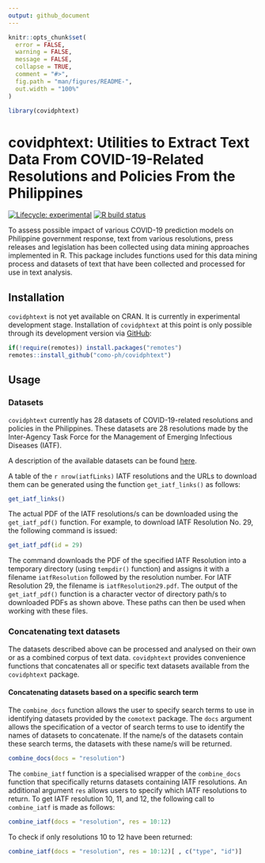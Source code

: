 ```yaml
---
output: github_document
---
```


<!-- README.md is generated from README.Rmd. Please edit that file -->

```r
knitr::opts_chunk$set(
  error = FALSE,
  warning = FALSE,
  message = FALSE,
  collapse = TRUE,
  comment = "#>",
  fig.path = "man/figures/README-",
  out.width = "100%"
)

library(covidphtext)
```

# covidphtext: Utilities to Extract Text Data From COVID-19-Related Resolutions and Policies From the Philippines

<!-- badges: start -->
[![Lifecycle: experimental](https://img.shields.io/badge/lifecycle-experimental-orange.svg)](https://www.tidyverse.org/lifecycle/#experimental)
[![R build status](https://github.com/como-ph/covidphtext/workflows/R-CMD-check/badge.svg)](https://github.com/como-ph/covidphtext/actions)
<!-- badges: end -->

To assess possible impact of various COVID-19 prediction models on Philippine government response, text from various resolutions, press releases and legislation has been collected using data mining approaches implemented in R. This package includes functions used for this data mining process and datasets of text that have been collected and processed for use in text analysis.

## Installation

`covidphtext` is not yet available on CRAN. It is currently in experimental development stage. Installation of `covidphtext` at this point is only possible through its development version via [GitHub](https://github.com/como-ph/covidphtext):

```r
if(!require(remotes)) install.packages("remotes")
remotes::install_github("como-ph/covidphtext")
```

## Usage

### Datasets

`covidphtext` currently has 28 datasets of COVID-19-related resolutions and policies in the Philippines. These datasets are 28 resolutions made by the Inter-Agency Task Force for the Management of Emerging Infectious Diseases (IATF).

A description of the available datasets can be found [here](https://como-ph.github.io/comotext/reference/index.html#section-datasets).

A table of the ```r nrow(iatfLinks)``` IATF resolutions and the URLs to download them can be generated using the function `get_iatf_links()` as follows:

```r
get_iatf_links()
```

The actual PDF of the IATF resolutions/s can be downloaded using the `get_iatf_pdf()` function. For example, to download IATF Resolution No. 29, the following command is issued:

```r
get_iatf_pdf(id = 29)
```

The command downloads the PDF of the specified IATF Resolution into a temporary directory (using `tempdir()` function) and assigns it with a filename `iatfResolution` followed by the resolution number. For IATF Resolution 29, the filename is `iatfResolution29.pdf`. The output of the `get_iatf_pdf()` function is a character vector of directory path/s to downloaded PDFs as shown above. These paths can then be used when working with these files.

### Concatenating text datasets

The datasets described above can be processed and analysed on their own or as a combined corpus of text data. `covidphtext` provides convenience functions that concatenates all or specific text datasets available from the `covidphtext` package.

#### Concatenating datasets based on a specific search term

The `combine_docs` function allows the user to specify search terms to use in identifying datasets provided by the `comotext` package. The `docs` argument allows the specification of a vector of search terms to use to identify the names of datasets to concatenate. If the name/s of the datasets contain these search terms, the datasets with these name/s will be returned.

```r
combine_docs(docs = "resolution")
```

The `combine_iatf` function is a specialised wrapper of the `combine_docs` function that specifically returns datasets containing IATF resolutions. An additional argument `res` allows users to specify which IATF resolutions to return. To get IATF resolution 10, 11, and 12, the following call to `combine_iatf` is made as follows:

```r
combine_iatf(docs = "resolution", res = 10:12)
```

To check if only resolutions 10 to 12 have been returned:

```r
combine_iatf(docs = "resolution", res = 10:12)[ , c("type", "id")]
```
